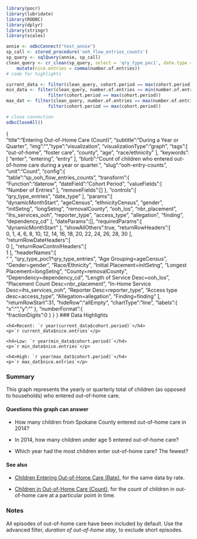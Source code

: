 ```r
library(pocr)
library(lubridate)
library(RODBC)
library(dplyr)
library(stringr)
library(scales)

annie <- odbcConnect("test_annie")
sp_call <- stored_procedure('ooh_flow_entries_counts')
sp_query <- sqlQuery(annie, sp_call)
clean_query <- cr_clean(sp_query, select = 'qry_type_poc1', date.type = 2) %>%
    mutate(nice.entries = comma(number.of.entries))
# code for highlights

current_data <- filter(clean_query, cohort.period == max(cohort.period))
min_data <- filter(clean_query, number.of.entries == min(number.of.entries)) %>%
                filter(cohort.period == max(cohort.period))
max_dat <- filter(clean_query, number.of.entries == max(number.of.entries)) %>%
                filter(cohort.period == max(cohort.period))

# close connection
odbcCloseAll()

```
{  
   "title":"Entering Out-of-Home Care (Count)",
   "subtitle":"During a Year or Quarter",
   "img":"",
   "type":"visualization",
   "visualizationType":"graph",
   "tags":[  
      "out-of-home",
      "foster care",
      "county",
      "age",
      "race/ethnicity"
   ],
   "keywords":[
      "enter",
      "entering",
      "entry"
   ],
   "blurb":"Count of children who entered out-of-home care during a year or quarter.",
   "slug":"ooh-entry-counts",
   "unit":"Count",
   "config":{  
      "table":"sp_ooh_flow_entries_counts",
      "transform":{  
         "Function":"daterow",
         "dateField":"Cohort Period",
         "valueFields":[  
            "Number of Entries"
         ],
         "removeFields":[]
      },
      "controls":[  
         "qry_type_entries",
         "date_type"
      ],
      "params":[  
         "dynamicMonthStart",
         "ageCensus",
         "ethnicityCensus",
         "gender",
         "initSetng",
         "longSetng",
         "removalCounty",
         "ooh_los",
         "nbr_placement",
         "ihs_services_ooh",
         "reporter_type",
         "access_type",
         "allegation",
         "finding",
         "dependency_cd"
      ],
      "dateParams":[],
      "requiredParams":[  
         "dynamicMonthStart"
      ],
      "showAllOthers":true,
      "returnRowHeaders":[  
         0,
         1,
         4,
         6,
         8,
         10,
         12,
         14,
         16,
         18,
         20,
         22,
         24,
         26,
         28,
         30
      ],
      "returnRowDateHeaders":[  
         0
      ],
      "returnRowControlHeaders":[  
         1
      ],
      "headerNames":[  
         "&nbsp;",
         "qry_type_poc1*qry_type_entries",
         "Age Grouping=ageCensus",
         "Gender=gender",
         "Race/Ethnicity",
         "Initial Placement=initSetng",
         "Longest Placement=longSetng",
         "County=removalCounty",
         "Dependency=dependency_cd",
         "Length of Service Desc=ooh_los",
         "Placement Count Desc=nbr_placement",
         "In-Home Service Desc=ihs_services_ooh",
         "Reporter Desc=reporter_type",
         "Access type desc=access_type",
         "Allegation=allegation",
         "Finding=finding"
      ],
      "returnRowStart":31,
      "hideRow":"allEmpty",
      "chartType":"line",
      "labels":{  
         "x":"",
         "y":""
      },
      "numberFormat":{  
         "fractionDigits":0
      }
   }
}
### Data Highlights

<div class="stat">
    <h4>Recent: `r year(current_data$cohort.period)`</h4>
    <p>`r current_data$nice.entries`</p>
</div>

<div class="stat">
    <h4>Low: `r year(min_data$cohort.period)`</h4>
    <p>`r min_data$nice.entries`</p>
</div>

<div class="stat">
    <h4>High: `r year(max_dat$cohort.period)`</h4>
    <p>`r max_dat$nice.entries`</p>
</div>

### Summary

This graph represents the yearly or quarterly total of children (as opposed to households) who entered out-of-home care.

#### Questions this graph can answer

- How many children from Spokane County entered out-of-home care in 2014?

- In 2014, how many children under age 5 entered out-of-home care?

- Which year had the most children enter out-of-home care? The fewest?

#### See also

- [Children Entering Out-of-Home Care (Rate)](https://portal.cssat.org/visualizations/ooh-entry-rates), for the same data by rate.

- [Children in Out-of-Home Care (Count)](https://portal.cssat.org/visualizations/ooh-counts), for the count of children in out-of-home care at a particular point in time.


### Notes

All episodes of out-of-home care have been included by default. Use the advanced filter, *duration of out-of-home stay*, to exclude short episodes. 





